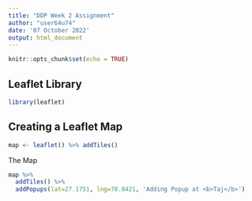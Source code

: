 ---
title: "DDP Week 2 Assignment"
author: "user64u74"
date: '07 October 2022'
output: html_document
---

```{r setup, include=FALSE}
knitr::opts_chunk$set(echo = TRUE)
```
## Leaflet Library

```{r}
library(leaflet)
```


## Creating a Leaflet Map

```{r}
map <- leaflet() %>% addTiles()

```


The Map
```{r}
map %>%
  addTiles() %>%
  addPopups(lat=27.1751, lng=78.0421, 'Adding Popup at <b>Taj</b>')
```

